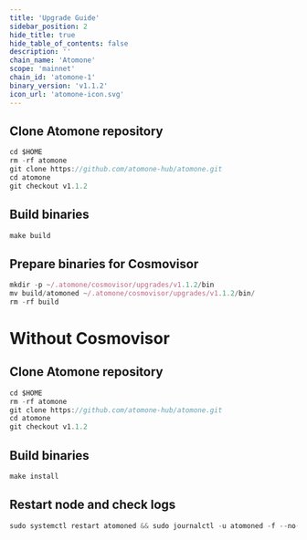```yaml
---
title: 'Upgrade Guide'
sidebar_position: 2
hide_title: true
hide_table_of_contents: false
description: ''
chain_name: 'Atomone'
scope: 'mainnet'
chain_id: 'atomone-1'
binary_version: 'v1.1.2'
icon_url: 'atomone-icon.svg'
---
```



<PageTitle
  iconUrl="img/atomone-icon.svg"
  title="Atomone Upgrade Guide"
  chainId="atomone-1"
  version="v1.1.2"
/>

## Clone Atomone repository

```js
cd $HOME
rm -rf atomone
git clone https://github.com/atomone-hub/atomone.git
cd atomone
git checkout v1.1.2
```

## Build binaries

```js
make build
```

## Prepare binaries for Cosmovisor

```js
mkdir -p ~/.atomone/cosmovisor/upgrades/v1.1.2/bin
mv build/atomoned ~/.atomone/cosmovisor/upgrades/v1.1.2/bin/
rm -rf build
```

# Without Cosmovisor

## Clone Atomone repository

```js
cd $HOME
rm -rf atomone
git clone https://github.com/atomone-hub/atomone.git
cd atomone
git checkout v1.1.2
```

## Build binaries

```js
make install
```

## Restart node and check logs

```js
sudo systemctl restart atomoned && sudo journalctl -u atomoned -f --no-hostname -o cat
```
